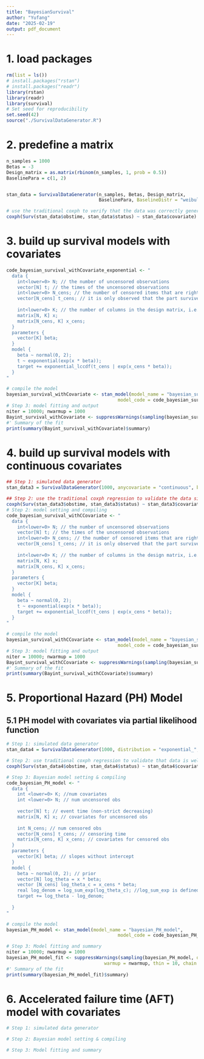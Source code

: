 ```yaml
---
title: "BayesianSurvival"
author: "Yufang"
date: "2025-02-19"
output: pdf_document
---
```


# 1. load packages
```r
rm(list = ls())
# install.packages("rstan")
# install.packages("readr")
library(rstan)
library(readr)
library(survival)
# Set seed for reproducibility
set.seed(42)
source("./SurvivalDataGenerator.R")
```

# 2. predefine a matrix
```r
n_samples = 1000
Betas = -3
Design_matrix = as.matrix(rbinom(n_samples, 1, prob = 0.5))
BaselinePara = c(1, 2)


stan_data = SurvivalDataGenerator(n_samples, Betas, Design_matrix, 
                                  BaselinePara, BaselineDistr = "weibull")

# use the traditional coxph to verify that the data was correctly generated
coxph(Surv(stan_data$obstime, stan_data$status) ~ stan_data$covariate)
```
# 3. build up survival models with covariates
```r
code_bayesian_survival_withCovariate_exponential <- "
  data { 
    int<lower=0> N; // the number of uncensored observations
    vector[N] t; // the times of the uncensored observations
    int<lower=0> N_cens; // the number of censored items that are right censored at time t_cens
    vector[N_cens] t_cens; // it is only observed that the part survived until time t_cens.
    
    int<lower=0> K; // the number of columns in the design matrix, i.e., coefficients
    matrix[N, K] x;
    matrix[N_cens, K] x_cens;
  }
  parameters {
    vector[K] beta;
  }
  model {
    beta ~ normal(0, 2);
    t ~ exponential(exp(x * beta));
    target += exponential_lccdf(t_cens | exp(x_cens * beta));
  }
"

# compile the model
bayesian_survival_withCovariate <- stan_model(model_name = "bayesian_survival_withCovariate", 
                                         model_code = code_bayesian_survival_withCovariate_exponential)
# Step 3: model fitting and output
niter = 10000; nwarmup = 1000 
Bayint_survival_withCovariate <- suppressWarnings(sampling(bayesian_survival_withCovariate, data = stan_data2, iter = niter, warmup = nwarmup, thin = 10, chain = 1))
#' Summary of the fit
print(summary(Bayint_survival_withCovariate)$summary)
```
# 4. build up survival models with continuous covariates
```r
## Step 1: simulated data generator
stan_data3 = SurvivalDataGenerator(1000, anycovariate = "continuous", beta = 0.3)

## Step 2: use the traditional coxph regression to validate the data simulation
coxph(Surv(stan_data3$obstime, stan_data3$status) ~ stan_data3$covariate)
# Step 2: model setting and compiling
code_bayesian_survival_withCCovariate <- "
  data { 
    int<lower=0> N; // the number of uncensored observations
    vector[N] t; // the times of the uncensored observations
    int<lower=0> N_cens; // the number of censored items that are right censored at time t_cens
    vector[N_cens] t_cens; // it is only observed that the part survived until time t_cens.
    
    int<lower=0> K; // the number of columns in the design matrix, i.e., coefficients
    matrix[N, K] x;
    matrix[N_cens, K] x_cens;
  }
  parameters {
    vector[K] beta;
  }
  model {
    beta ~ normal(0, 2);
    t ~ exponential(exp(x * beta));
    target += exponential_lccdf(t_cens | exp(x_cens * beta));
  }
"

# compile the model
bayesian_survival_withCCovariate <- stan_model(model_name = "bayesian_survival_withCCovariate", 
                                         model_code = code_bayesian_survival_withCCovariate)
# Step 3: model fitting and output
niter = 10000; nwarmup = 1000 
Bayint_survival_withCCovariate <- suppressWarnings(sampling(bayesian_survival_withCCovariate, data = stan_data3, iter = niter, warmup = nwarmup, thin = 10, chain = 1))
#' Summary of the fit
print(summary(Bayint_survival_withCCovariate)$summary)
```

# 5. Proportional Hazard (PH) Model

## 5.1 PH model with covariates via partial likelihood function
```r
# Step 1: simulated data generator
stan_data4 = SurvivalDataGenerator(1000, distribution = "exponential_", anycovariate = "continuous", beta = 0.3)

# Step 2: use traditional coxph regression to validate that data is well generated
coxph(Surv(stan_data4$obstime, stan_data4$status) ~ stan_data4$covariate)

# Step 3: Bayesian model setting & compiling
code_bayesian_PH_model <- "
  data { 
    int <lower=0> K; //num covariates
    int <lower=0> N; // num uncensored obs
    
    vector[N] t; // event time (non-strict decreasing)
    matrix[N, K] x; // covariates for uncensored obs
    
    int N_cens; // num censored obs
    vector[N_cens] t_cens; // censoring time
    matrix[N_cens, K] x_cens; // covariates for censored obs
  }
  parameters {
    vector[K] beta; // slopes without intercept
  }
  model {
    beta ~ normal(0, 2); // prior
    vector[N] log_theta = x * beta;
    vector [N_cens] log_theta_c = x_cens * beta;
    real log_denom = log_sum_exp(log_theta_c); //log_sum_exp is defined as the logarithm of the sum of exponentials of the input values
    target += log_theta - log_denom;
    
  }
"

# compile the model
bayesian_PH_model <- stan_model(model_name = "bayesian_PH_model", 
                                         model_code = code_bayesian_PH_model)

# Step 3: Model fitting and summary
niter = 10000; nwarmup = 1000 
bayesian_PH_model_fit <- suppressWarnings(sampling(bayesian_PH_model, data = stan_data4, iter = niter, 
                                    warmup = nwarmup, thin = 10, chain = 1))
#' Summary of the fit
print(summary(bayesian_PH_model_fit)$summary)
```


# 6. Accelerated failure time (AFT) model with covariates
```r
# Step 1: simulated data generator

# Step 2: Bayesian model setting & compiling

# Step 3: Model fitting and summary
```
